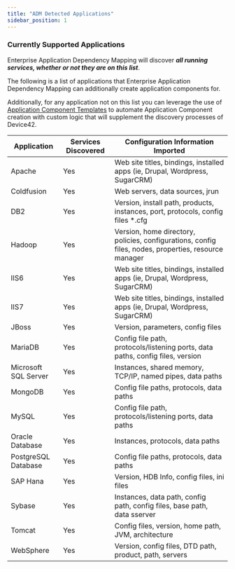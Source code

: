 ```yaml
---
title: "ADM Detected Applications"
sidebar_position: 1
---
```


### Currently Supported Applications

Enterprise Application Dependency Mapping will discover **_all running services, whether or not they are on this list_**.

The following is a list of applications that Enterprise Application Dependency Mapping can additionally create application components for.

Additionally, for any application not on this list you can leverage the use of [Application Component Templates](apps/application-components/application-component-templates.md) to automate Application Component creation with custom logic that will supplement the discovery processes of Device42.

| Application | Services Discovered | Configuration Information Imported |
| --- | --- | --- |
| Apache | Yes | Web site titles, bindings, installed apps (ie, Drupal, Wordpress, SugarCRM) |
| Coldfusion | Yes | Web servers, data sources, jrun |
| DB2 | Yes | Version, install path, products, instances, port, protocols, config files \*.cfg |
| Hadoop | Yes | Version, home directory, policies, configurations, config files, nodes, properties, resource manager |
| IIS6 | Yes | Web site titles, bindings, installed apps (ie, Drupal, Wordpress, SugarCRM) |
| IIS7 | Yes | Web site titles, bindings, installed apps (ie, Drupal, Wordpress, SugarCRM) |
| JBoss | Yes | Version, parameters, config files |
| MariaDB | Yes | Config file path, protocols/listening ports, data paths, config files, version |
| Microsoft SQL Server | Yes | Instances, shared memory, TCP/IP, named pipes, data paths |
| MongoDB | Yes | Config file paths, protocols, data paths |
| MySQL | Yes | Config file path, protocols/listening ports, data paths |
| Oracle Database | Yes | Instances, protocols, data paths |
| PostgreSQL Database | Yes | Config file paths, protocols, data paths |
| SAP Hana | Yes | Version, HDB Info, config files, ini files |
| Sybase | Yes | Instances, data path, config path, config files, base path, data sserver |
| Tomcat | Yes | Config files, version, home path, JVM, architecture |
| WebSphere | Yes | Version, config files, DTD path, product, path, servers |
